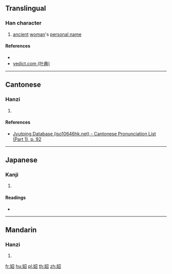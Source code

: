 {{character info/new}}
==Translingual==

===Han character===
{{Han char|rn=38|rad=女|as=05|sn=8|four=47462|canj=VSHR|ids=⿰女召}}

# [[ancient]] [[woman]]'s [[personal name]]

====References====
* {{Han ref|kx=0257.180|dkj=06128|dj=0522.140|hdz=21041.060|uh=59B1|ud=22961|bh=CC4F|bd=52303}}
* [http://yedict.com/htm/59/59B1.htm yedict.com (叶典)]

----

==Cantonese==

===Hanzi===
{{yue-hanzi|jyut=[[ziu1]]|y=jiu1}}

# {{defn|lang=yue|sort=女05}}

====References====
* [http://www.iso10646hk.net/jp/document/download.jsp Jyutping Database (iso10646hk.net) - Cantonese Pronunciation List (Part 1), p. 92]

----

==Japanese==

===Kanji===
{{ja-kanji|grade=|rs=女05}}

# {{defn|lang=ja|sort=女05}}

====Readings====
* {{ja-readings|on=[[しょう]] (shō)|kun=}}

----

==Mandarin==

===Hanzi===
{{cmn-hanzi|pin=[[zhāo]] ([[zhao1]])|wg=chao<sup>1</sup>}}

# {{defn|lang=cmn|sort=女05}}

[[fr:妱]]
[[hu:妱]]
[[pl:妱]]
[[th:妱]]
[[zh:妱]]